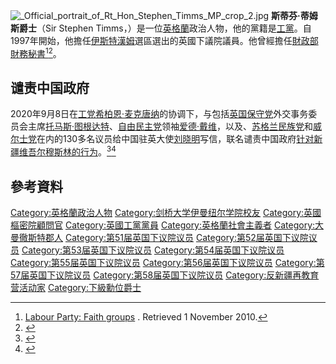 {{NoteTA
|G1=PoliticiansUK
|G2=UK Places
|G3=People
|G4=Country
}}
[[File:_Official_portrait_of_Rt_Hon_Stephen_Timms_MP_crop_2.jpg|thumb]]
'''斯蒂芬·蒂姆斯爵士'''（Sir Stephen Timms，{{bd|1955年|7月29日}}）是一位[[英格蘭|英格蘭]]政治人物，他的黨籍是[[工黨_(英國)|工黨]]。自1997年開始，他擔任[[伊斯特漢姆_(英國國會選區)|伊斯特漢姆]]選區選出的英國下議院議員。他曾經擔任[[財政部財務秘書|財政部財務秘書]]<ref>[http://www2.labour.org.uk/faith Labour Party: Faith groups] {{webarchive|url=https://web.archive.org/web/20110101174825/http://www2.labour.org.uk/faith |date=2011-01-01 }}. Retrieved 1 November 2010.</ref><ref name="dailymail2">{{cite news |url=http://www.dailymail.co.uk/news/article-1278459/Woman-charged-stabbing-Labour-MP-Stephen-Timms.html |title=Woman charged over stabbing of Labour MP Stephen Timms |publisher=Daily Mail |date=16 May 2010 |accessdate=12 November 2010 |location=London |first1=Michael |last1=Seamark |first2=Katherine |last2=Faulkner |archive-date=2016-03-03 |archive-url=https://web.archive.org/web/20160303191005/http://www.dailymail.co.uk/news/article-1278459/Woman-charged-stabbing-Labour-MP-Stephen-Timms.html |dead-url=no }}</ref>。

==谴责中国政府==
2020年9月8日在[[英国工党|工党]][[希柏恩·麦克唐纳|希柏恩·麦克唐纳]]的协调下，与包括[[英国保守党|英国保守党]]外交事务委员会主席[[托马斯·图根达特|托马斯·图根达特]]、[[自由民主党_(英国)|自由民主党]]领袖[[爱德·戴维|爱德·戴维]]，以及{{le|英国绿党|Green Party (UK)}}、[[苏格兰民族党|苏格兰民族党]]和[[威尔士党|威尔士党]]在内的130多名议员给中国驻英大使[[刘晓明|刘晓明]]写信，联名谴责中国政府[[新疆再教育营|针对新疆维吾尔穆斯林的行为]]。<ref>{{cite news |author1=法广 |title=英国近百名议员联名谴责中共针对新疆维吾尔穆斯林的行为 |url=https://www.rfi.fr/cn/%E4%B8%AD%E5%9B%BD/20200909-%E8%8B%B1%E5%9B%BD%E8%BF%91%E7%99%BE%E5%90%8D%E8%AE%AE%E5%91%98%E8%81%94%E5%90%8D%E8%B0%B4%E8%B4%A3%E4%B8%AD%E5%85%B1%E9%92%88%E5%AF%B9%E6%96%B0%E7%96%86%E7%BB%B4%E5%90%BE%E5%B0%94%E7%A9%86%E6%96%AF%E6%9E%97%E7%9A%84%E8%A1%8C%E4%B8%BA |accessdate=2020-09-29 |agency=RFI |date=2020-09-10 |archive-date=2020-09-10 |archive-url=https://web.archive.org/web/20200910225118/https://www.rfi.fr/cn/%E4%B8%AD%E5%9B%BD/20200909-%E8%8B%B1%E5%9B%BD%E8%BF%91%E7%99%BE%E5%90%8D%E8%AE%AE%E5%91%98%E8%81%94%E5%90%8D%E8%B0%B4%E8%B4%A3%E4%B8%AD%E5%85%B1%E9%92%88%E5%AF%B9%E6%96%B0%E7%96%86%E7%BB%B4%E5%90%BE%E5%B0%94%E7%A9%86%E6%96%AF%E6%9E%97%E7%9A%84%E8%A1%8C%E4%B8%BA |dead-url=no }}</ref><ref>{{cite news |author1=DAVID ALTON |title=Led by Siobhain McDonagh MP, 130 parliamentarians have today written to the Chinese Ambassador to the UK condemning treatment of Uyghur people in Xinjiang |url=https://davidalton.net/2020/09/08/led-by-siobhain-mcdonagh-mp-130-parliamentarians-have-today-written-to-the-chinese-ambassador-to-the-uk-condemning-treatment-of-uyghur-people-in-xinjiang/ |accessdate=2020-09-29 |date=2020-09-08 |archive-date=2020-09-17 |archive-url=https://web.archive.org/web/20200917001800/https://davidalton.net/2020/09/08/led-by-siobhain-mcdonagh-mp-130-parliamentarians-have-today-written-to-the-chinese-ambassador-to-the-uk-condemning-treatment-of-uyghur-people-in-xinjiang/ |dead-url=yes }}</ref>
==參考資料==
{{Reflist}}

{{托尼·布莱尔内阁}}

{{DEFAULTSORT: Timms, Sir Stephen}}
[[Category:英格蘭政治人物|Category:英格蘭政治人物]]
[[Category:剑桥大学伊曼纽尔学院校友|Category:剑桥大学伊曼纽尔学院校友]]
[[Category:英國樞密院顧問官|Category:英國樞密院顧問官]]
[[Category:英國工黨黨員|Category:英國工黨黨員]]
[[Category:英格蘭社會主義者|Category:英格蘭社會主義者]]
[[Category:大曼徹斯特郡人|Category:大曼徹斯特郡人]]
[[Category:第51届英国下议院议员|Category:第51届英国下议院议员]]
[[Category:第52届英国下议院议员|Category:第52届英国下议院议员]]
[[Category:第53届英国下议院议员|Category:第53届英国下议院议员]]
[[Category:第54届英国下议院议员|Category:第54届英国下议院议员]]
[[Category:第55届英国下议院议员|Category:第55届英国下议院议员]]
[[Category:第56届英国下议院议员|Category:第56届英国下议院议员]]
[[Category:第57届英国下议院议员|Category:第57届英国下议院议员]]
[[Category:第58届英国下议院议员|Category:第58届英国下议院议员]]
[[Category:反新疆再教育营活动家|Category:反新疆再教育营活动家]]
[[Category:下級勳位爵士|Category:下級勳位爵士]]